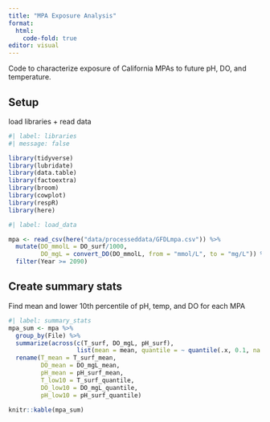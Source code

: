 ```yaml
---
title: "MPA Exposure Analysis"
format: 
  html:
    code-fold: true
editor: visual
---
```


Code to characterize exposure of California MPAs to future pH, DO, and temperature.

## Setup

load libraries + read data

```r
#| label: libraries
#| message: false

library(tidyverse)
library(lubridate)
library(data.table)
library(factoextra)
library(broom)
library(cowplot)
library(respR)
library(here)

```

```r
#| label: load_data

mpa <- read_csv(here("data/processeddata/GFDLmpa.csv")) %>% 
  mutate(DO_mmolL = DO_surf/1000,
         DO_mgL = convert_DO(DO_mmolL, from = "mmol/L", to = "mg/L")) %>%
  filter(Year >= 2090)

```

## Create summary stats

Find mean and lower 10th percentile of pH, temp, and DO for each MPA

```r
#| label: summary_stats
mpa_sum <- mpa %>% 
  group_by(File) %>% 
  summarize(across(c(T_surf, DO_mgL, pH_surf), 
                   list(mean = mean, quantile = ~ quantile(.x, 0.1, na.rm = TRUE)))) %>% 
  rename(T_mean = T_surf_mean, 
         DO_mean = DO_mgL_mean, 
         pH_mean = pH_surf_mean, 
         T_low10 = T_surf_quantile, 
         DO_low10 = DO_mgL_quantile, 
         pH_low10 = pH_surf_quantile)

knitr::kable(mpa_sum)
```
